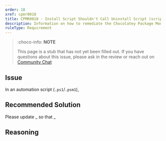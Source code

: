 ```yaml
---
order: 18
xref: cpmr0018
title: CPMR0018 - Install Script Shouldn't Call Uninstall Script (script)
description: Information on how to remediate the Chocolatey Package Moderation Rule 0018
ruleType: Requirement
---
```


<PackageValidatorRuleRequirement />

> :choco-info: **NOTE**
>
> This page is a stub that has not yet been filled out. If you have questions about this issue, please ask in the review or reach out on [Community Chat](https://ch0.co/community)

## Issue

In an automation script (`.ps1`/`.psm1`),

## Recommended Solution

Please update _ so that _

## Reasoning
